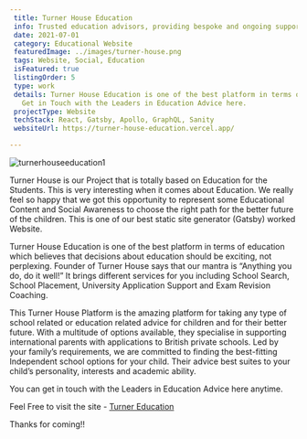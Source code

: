 ```yaml
---
 title: Turner House Education
 info: Trusted education advisors, providing bespoke and ongoing support to students and families
 date: 2021-07-01
 category: Educational Website
 featuredImage: ../images/turner-house.png
 tags: Website, Social, Education
 isFeatured: true
 listingOrder: 5
 type: work
 details: Turner House Education is one of the best platform in terms of education which believes that decisions about education should be exciting, not perplexing. It brings different services for you including School Search, School Placement, University Application Support and Exam Revision Coaching.
   Get in Touch with the Leaders in Education Advice here.
 projectType: Website
 techStack: React, Gatsby, Apollo, GraphQL, Sanity
 websiteUrl: https://turner-house-education.vercel.app/

---
```


![turnerhouseeducation1](../images/turner-house.png)

Turner House is our Project that is totally based on Education for the Students. This is very interesting when it comes about Education. We really feel so happy that we got this opportunity to represent some Educational Content and Social Awareness to choose the right path for the better future of the children. This is one of our best static site generator (Gatsby) worked Website.

Turner House Education is one of the best platform in terms of education which believes that decisions about education should be exciting, not perplexing. Founder of Turner House says that our mantra is “Anything you do, do it well!” It brings different services for you including School Search, School Placement, University Application Support and Exam Revision Coaching.

This Turner House Platform is the amazing platform for taking any type of school related or education related advice for children and for their better future. With a multitude of options available, they specialise in supporting international parents with applications to British private schools. Led by your family’s requirements, we are committed to finding the best-fitting Independent school options for your child.
Their advice best suites to your child’s personality, interests and academic ability.

You can get in touch with the Leaders in Education Advice here anytime.

Feel Free to visit the site - [Turner Education](https://turner-house-education.vercel.app/)

Thanks for coming!!
